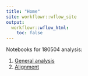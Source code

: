 ```yaml
---
title: "Home"
site: workflowr::wflow_site
output:
  workflowr::wflow_html:
    toc: false
---
```


Notebooks for 180504 analysis:<ol>
<li>[General analysis](10x-180504-general-analysis.html)</li>
<li>[Alignment](10x-180504-alignment.html)</li>
</ol>

